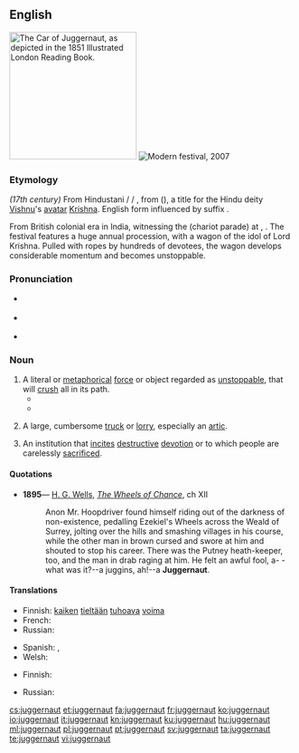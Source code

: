 ==English==
{{was wotd|2006|December|29}}
{{wikipedia}}
[[File:Juggernaut.jpeg|thumbnail|225px|right|The Car of Juggernaut, as depicted in the 1851 ''Illustrated London Reading Book''.]]
[[File:Rath Yatra Puri 2007 11071 crop.jpg|thumb|Modern festival, 2007]]

===Etymology===
''(17th century)'' From Hindustani {{etyl|hi|en}} {{m|hi|जगन्नाथ}}/{{etyl|or|en}} {{m|or|ଜଗନ୍ନାଥ}}/ {{etyl|ur|en}} {{m|ur|جگنّاتھ|tr=jagannāth}}, from {{etyl|sa|en}} {{m|sa|जगन्नाथ||lord of the universe|tr=jagannātha}} ({{w|Jagannath}}), a title for the Hindu deity [[Vishnu]]'s [[avatar]] [[Krishna]]. English form influenced by suffix {{m|en|-naut||sailor}}.

From British colonial era in India, witnessing the {{w|Rath Yatra}} (chariot parade) at {{w|Puri}}, {{w|Orissa}}. The festival features a huge annual procession, with a wagon of the idol of Lord Krishna. Pulled with ropes by hundreds of devotees, the wagon develops considerable momentum and becomes unstoppable.

===Pronunciation===
* {{a|RP}} {{IPA|/ˈdʒʌ.ɡə.nɔːt/|lang=en}}
* {{a|US}} {{IPA|/ˈdʒʌ.ɡɚ.nɑt/|lang=en}}
* {{audio|en-us-juggernaut.ogg|Audio (US)|lang=en}}

===Noun===
{{en-noun}}

# A literal or [[metaphorical]] [[force]] or object regarded as [[unstoppable]], that will [[crush]] all in its path.
#* {{quote-journal|title=Oscars 2015: 10 things we learned|work={{w|The Guardian}} (London)|date=23 February 2015|url=http://www.theguardian.com/film/filmblog/2015/feb/23/oscars-2015-10-things-we-learned
|passage=It’s always fun when something massive comes along and sweeps the board, giving everything else a thoroughly good kicking – think Titanic, The Silence of the Lambs, or Lord of the Rings. There’s a sort of deranged, gluttonous feeling, a perverse glee in seeing so many dreams trampled on by a massive cultural '''juggernaut'''.}}
#* {{quote-journal
|date=October 1, 2011
|author=Saj Chowdhury
|title=Wolverhampton 1 - 2 Newcastle
|work=BBC Sport
|url=http://news.bbc.co.uk/sport2/hi/football/eng_prem/15045306.stm
|page=
|passage=McCarthy will point to their bad luck but the statistics now show that Wolves have lost four league matches and have claimed one point from a possible 15 - so it may prove to be another difficult season for the Midlands side.<br>In contrast, the Newcastle '''juggernaut''' rolls on.}}
# {{label|en|British|sometimes|derogatory}} A large, cumbersome [[truck]] or [[lorry]], especially an [[artic]].
# An institution that [[incite]]s [[destructive]] [[devotion]] or to which people are carelessly [[sacrificed]].

====Quotations====
* '''1895'''— [[w:H. G. Wells|H. G. Wells]], ''[[s:The Wheels of Chance|The Wheels of Chance]]'', ch XII
*: Anon Mr. Hoopdriver found himself riding out of the darkness of non-existence, pedalling Ezekiel's Wheels across the Weald of Surrey, jolting over the hills and smashing villages in his course, while the other man in brown cursed and swore at him and shouted to stop his career. There was the Putney heath-keeper, too, and the man in drab raging at him. He felt an awful fool, a- -what was it?--a juggins, ah!--a '''Juggernaut'''.

====Translations====
{{trans-top|A literal or metaphorical force or object regarded as unstoppable, that will crush all in its path}}
* Finnish: [[kaikki|kaiken]] [[tie#Finnish|tieltään]] [[tuhoava]] [[voima]]
* French: {{t+|fr|rouleau compresseur|m}}
* Russian: {{t|ru|джаггерна́ут|m}} {{qualifier|also capitalised}}
{{trans-mid}}
* Spanish: {{t+|es|monstruo|m}}, {{t+|es|gigante|m}}
* Welsh: {{t|cy|jygarnot|m}}
{{trans-bottom}}

{{trans-top|A large, cumbersome truck or lorry}}
* Finnish: {{t|fi|täysperävaunurekka}}
{{trans-mid}}
* Russian: {{qualifier|огро́мный}} {{t+|ru|грузови́к|m}}
{{trans-bottom}}

{{trans-top|An institution that incites destructive devotion or to which people are carelessly sacrificed}}
{{trans-mid}}
{{trans-bottom}}

[[cs:juggernaut]]
[[et:juggernaut]]
[[fa:juggernaut]]
[[fr:juggernaut]]
[[ko:juggernaut]]
[[io:juggernaut]]
[[it:juggernaut]]
[[kn:juggernaut]]
[[ku:juggernaut]]
[[hu:juggernaut]]
[[ml:juggernaut]]
[[pl:juggernaut]]
[[pt:juggernaut]]
[[sv:juggernaut]]
[[ta:juggernaut]]
[[te:juggernaut]]
[[vi:juggernaut]]